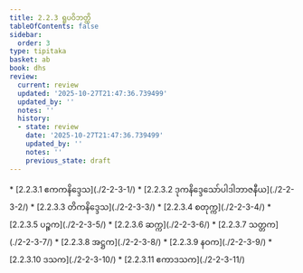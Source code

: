 ```yaml
---
title: 2.2.3 ရူပဝိဘတ္တိ
tableOfContents: false
sidebar:
  order: 3
type: tipitaka
basket: ab
book: dhs
review:
  current: review
  updated: '2025-10-27T21:47:36.739499'
  updated_by: ''
  notes: ''
  history:
  - state: review
    date: '2025-10-27T21:47:36.739499'
    updated_by: ''
    notes: ''
    previous_state: draft
---
```



<ReviewStatus review={frontmatter.review} showDetails={true} />

<HypothesisAnnotation frontmatter={frontmatter} />

<DynamicBreadcrumb />



<TableOfContents book="dhs" section="2.2.3">
* [2.2.3.1 ဧကကနိဒ္ဒေသ](./2-2-3-1/)
* [2.2.3.2 ဒုကနိဒ္ဒေသော်ပါဒါဘာဇနီယ](./2-2-3-2/)
* [2.2.3.3 တိကနိဒ္ဒေသ](./2-2-3-3/)
* [2.2.3.4 စတုက္က](./2-2-3-4/)
* [2.2.3.5 ပဉ္စက](./2-2-3-5/)
* [2.2.3.6 ဆက္က](./2-2-3-6/)
* [2.2.3.7 သတ္တက](./2-2-3-7/)
* [2.2.3.8 အဋ္ဌက](./2-2-3-8/)
* [2.2.3.9 နဝက](./2-2-3-9/)
* [2.2.3.10 ဒသက](./2-2-3-10/)
* [2.2.3.11 ဧကာဒသက](./2-2-3-11/)
</TableOfContents>